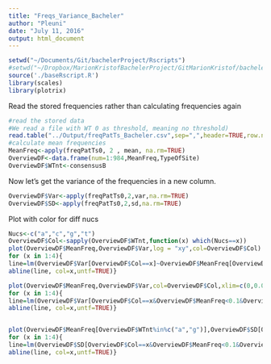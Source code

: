 ```yaml
---
title: "Freqs_Variance_Bacheler"
author: "Pleuni"
date: "July 11, 2016"
output: html_document
---
```


```r
setwd("~/Documents/Git/bachelerProject/Rscripts")
#setwd("~/Dropbox/MarionKristofBachelerProject/GitMarionKristof/bachelerProject/Rscripts")
source('./baseRscript.R')
library(scales)
library(plotrix)

```

Read the stored frequencies rather than calculating frequencies again
```r
#read the stored data
#We read a file with WT 0 as threshold, meaning no threshold)
read.table("../Output/freqPatTs_Bacheler.csv",sep=",",header=TRUE,row.names=1)->freqPatTs0
#calculate mean frequencies
MeanFreq<-apply(freqPatTs0, 2 , mean, na.rm=TRUE)
OverviewDF<-data.frame(num=1:984,MeanFreq,TypeOfSite)
OverviewDF$WTnt<-consensusB
```

Now let's get the variance of the frequencies in a new column. 
```r
OverviewDF$Var<-apply(freqPatTs0,2,var,na.rm=TRUE)
OverviewDF$SD<-apply(freqPatTs0,2,sd,na.rm=TRUE)
```

Plot with color for diff nucs
```r
Nucs<-c("a","c","g","t")
OverviewDF$Col<-sapply(OverviewDF$WTnt,function(x) which(Nucs==x))
plot(OverviewDF$MeanFreq,OverviewDF$Var,log = "xy",col=OverviewDF$Col)
for (x in 1:4){
line=lm(OverviewDF$Var[OverviewDF$Col==x]~OverviewDF$MeanFreq[OverviewDF$Col==x])
abline(line, col=x,untf=TRUE)}

plot(OverviewDF$MeanFreq,OverviewDF$Var,col=OverviewDF$Col,xlim=c(0,0.01),ylim=c(0,0.002))
for (x in 1:4){
line=lm(OverviewDF$Var[OverviewDF$Col==x&OverviewDF$MeanFreq<0.1&OverviewDF$MeanFreq>0.02]~OverviewDF$MeanFreq[OverviewDF$Col==x&OverviewDF$MeanFreq<0.1&OverviewDF$MeanFreq>0.02])
abline(line, col=x,untf=TRUE)}


plot(OverviewDF$MeanFreq[OverviewDF$WTnt%in%c("a","g")],OverviewDF$SD[OverviewDF$WTnt%in%c("a","g")],col=OverviewDF$Col[OverviewDF$WTnt%in%c("a","g")],xlim=c(0,0.005),ylim=c(0,0.05))
for (x in 1:4){
line=lm(OverviewDF$SD[OverviewDF$Col==x&OverviewDF$MeanFreq<0.1&OverviewDF$MeanFreq>0.0]~OverviewDF$MeanFreq[OverviewDF$Col==x&OverviewDF$MeanFreq<0.1&OverviewDF$MeanFreq>0.0])
abline(line, col=x,untf=TRUE)}
```
